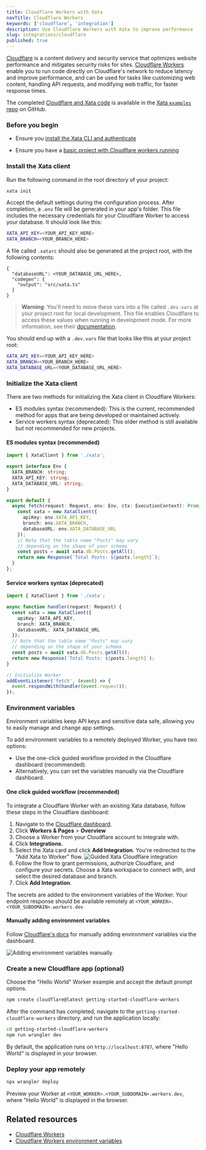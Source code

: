 ```yaml
---
title: Cloudflare Workers with Xata
navTitle: Cloudflare Workers
keywords: ['cloudflare', 'integration']
description: Use Cloudflare Workers with Xata to improve performance
slug: integrations/cloudflare
published: true
---
```


[Cloudflare](https://www.cloudflare.com/en-gb/) is a content delivery and security service that optimizes website performance and mitigates security risks for sites. [Cloudflare Workers](https://workers.cloudflare.com/) enable you to run code directly on Cloudflare's network to reduce latency and improve performance, and can be used for tasks like customizing web content, handling API requests, and modifying web traffic, for faster response times.

The completed [Cloudflare and Xata code](https://github.com/xataio/examples/tree/main/apps/getting-started-cloudflare-workers) is available in the [Xata `examples` repo](https://github.com/xataio/examples) on GitHub.

### Before you begin

- Ensure you [install the Xata CLI and authenticate](https://xata.io/docs/getting-started/installation)

- Ensure you have a [basic project with Cloudflare workers running](https://xata.io/docs/integrations/cloudflare#create-a-new-cloudflare-app-optional)

### Install the Xata client

Run the following command in the root directory of your project:

```sh
xata init
```

Accept the default settings during the configuration process. After completion, a `.env` file will be generated in your app's folder. This file includes the necessary credentials for your Cloudflare Worker to access your database. It should look like this:

```bash title=".env"
XATA_API_KEY=<YOUR_API_KEY_HERE>
XATA_BRANCH=<YOUR_BRANCH_HERE>
```

A file called `.xatarc` should also be generated at the project root, with the following contents:

```base title=".xatarc"
{
  "databaseURL": <YOUR_DATABASE_URL_HERE>,
  "codegen": {
    "output": "src/xata.ts"
  }
}
```

> **Warning**: You'll need to move these vars into a file called `.dev.vars` at your project root for local development. This file enables Cloudflare to access these values when running in development mode. For more information, see their [documentation](https://developers.cloudflare.com/workers/configuration/environment-variables/#interact-with-environment-variables-locally).

You should end up with a `.dev.vars` file that looks like this at your project root:

```bash title=".dev.vars"
XATA_API_KEY=<YOUR_API_KEY_HERE>
XATA_BRANCH=<YOUR_BRANCH_HERE>
XATA_DATABASE_URL=<YOUR_DATABASE_URL_HERE>
```

### Initialize the Xata client

There are two methods for initializing the Xata client in Cloudflare Workers:

- ES modules syntax (recommended): This is the current, recommended method for apps that are being developed or maintained actively.
- Service workers syntax (deprecated): This older method is still available but not recommended for new projects.

#### ES modules syntax (recommended)

```ts title="src/index.ts"
import { XataClient } from './xata';

export interface Env {
  XATA_BRANCH: string;
  XATA_API_KEY: string;
  XATA_DATABASE_URL: string;
}

export default {
  async fetch(request: Request, env: Env, ctx: ExecutionContext): Promise<Response> {
    const xata = new XataClient({
      apiKey: env.XATA_API_KEY,
      branch: env.XATA_BRANCH,
      databaseURL: env.XATA_DATABASE_URL
    });
    // Note that the table name "Posts" may vary
    // depending on the shape of your schema
    const posts = await xata.db.Posts.getAll();
    return new Response(`Total Posts: ${posts.length}`);
  }
};
```

#### Service workers syntax (deprecated)

```ts title="src/index.ts"
import { XataClient } from './xata';

async function handler(request: Request) {
  const xata = new XataClient({
    apiKey: XATA_API_KEY,
    branch: XATA_BRANCH,
    databaseURL: XATA_DATABASE_URL
  });
  // Note that the table name "Posts" may vary
  // depending on the shape of your schema
  const posts = await xata.db.Posts.getAll();
  return new Response(`Total Posts: ${posts.length}`);
}

// Initialize Worker
addEventListener('fetch', (event) => {
  event.respondWith(handler(event.request));
});
```

### Environment variables

Environment variables keep API keys and sensitive data safe, allowing you to easily manage and change app settings.

To add environment variables to a remotely deployed Worker, you have two options:

- Use the one-click guided workflow provided in the Cloudflare dashboard (recommended).
- Alternatively, you can set the variables manually via the Cloudflare dashboard.

#### One click guided workflow (recommended)

To integrate a Cloudflare Worker with an existing Xata database, follow these steps in the Cloudflare dashboard:

1.  Navigate to the [Cloudflare dashboard](https://dash.cloudflare.com/).
2.  Click **Workers & Pages** > **Overview**
3.  Choose a Worker from your Cloudflare account to integrate with.
4.  Click **Integrations**.
5.  Select the Xata card and click **Add Integration**. You're redirected to the "Add Xata to Worker" flow.
    ![Guided Xata Cloudflare integration](images/cloudflare-integration-env.png)
6.  Follow the flow to grant permissions, authorize Cloudflare, and configure your secrets. Choose a Xata workspace to connect with, and select the desired database and branch.
7.  Click **Add Integration**.

The secrets are added to the environment variables of the Worker. Your endpoint response should be available remotely at `<YOUR_WORKER>.<YOUR_SUBDOMAIN>.workers.dev`

#### Manually adding environment variables

Follow [Cloudflare's docs](https://developers.cloudflare.com/workers/configuration/environment-variables/#add-environment-variables-via-the-dashboard) for manually adding environment variables via the dashboard.

![Adding environment variables manually](images/cloudflare-manual-env.png)

### Create a new Cloudflare app (optional)

<Expand title="Hello world example">

Choose the "Hello World" Worker example and accept the default prompt options.

```sh
npm create cloudflare@latest getting-started-cloudflare-workers
```

After the command has completed, navigate to the `getting-started-cloudflare-workers` directory, and run the application locally:

```sh
cd getting-started-cloudflare-workers
npm run wrangler dev
```

By default, the application runs on `http://localhost:8787`, where "Hello World" is displayed in your browser.

### Deploy your app remotely

```sh
npx wrangler deploy
```

Preview your Worker at `<YOUR_WORKER>.<YOUR_SUBDOMAIN>.workers.dev`, where "Hello World" is displayed in the browser.

</Expand>

## Related resources

- [Cloudflare Workers](https://developers.cloudflare.com/workers/)
- [Cloudflare Workers environment variables](https://developers.cloudflare.com/workers/configuration/environment-variables/)
